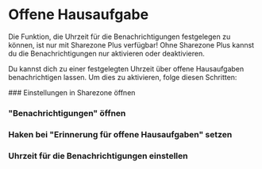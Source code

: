 
# Offene Hausaufgabe

<Callout type="warning">
  Die Funktion, die Uhrzeit für die Benachrichtigungen festgelegen zu können,
  ist nur mit Sharezone Plus verfügbar! Ohne Sharezone Plus kannst du die
  Benachrichtigungen nur aktivieren oder deaktivieren.
</Callout>

Du kannst dich zu einer festgelegten Uhrzeit über offene Hausaufgaben benachrichtigen lassen.
Um dies zu aktivieren, folge diesen Schritten:

<Steps>
### Einstellungen in Sharezone öffnen 
  
### "Benachrichtigungen" öffnen 
  
### Haken bei "Erinnerung für offene Hausaufgaben" setzen 
  
### Uhrzeit für die Benachrichtigungen einstellen

</Steps>
